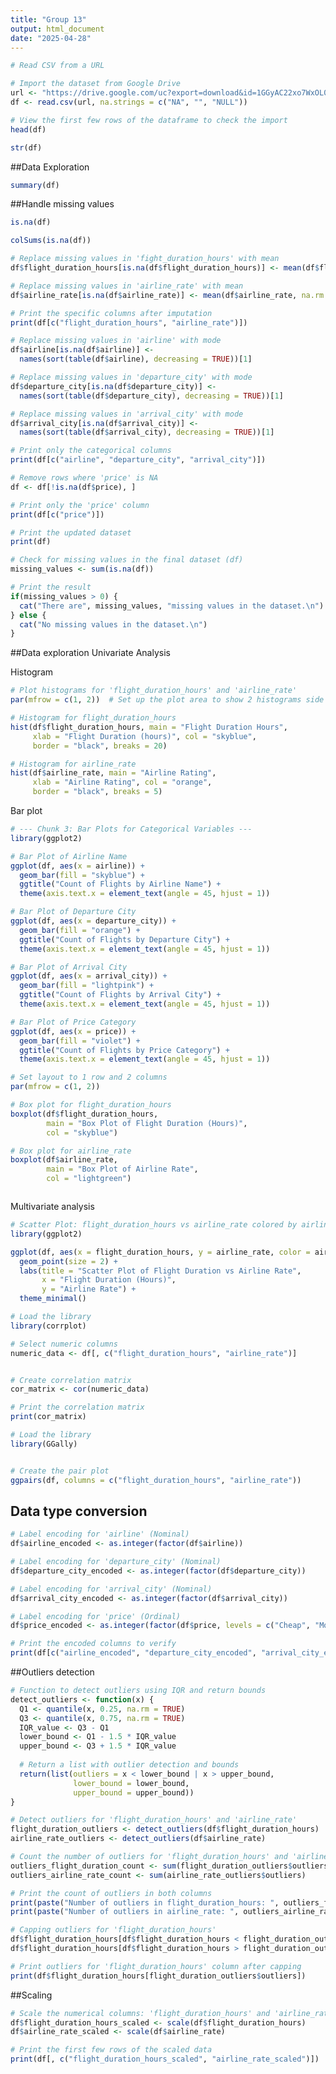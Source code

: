 ---
title: "Group 13"
output: html_document
date: "2025-04-28"
---



```{r}
# Read CSV from a URL

# Import the dataset from Google Drive
url <- "https://drive.google.com/uc?export=download&id=1GGyAC22xo7WxOL05hAPZDfPSE8iucDXv"
df <- read.csv(url, na.strings = c("NA", "", "NULL"))

# View the first few rows of the dataframe to check the import
head(df)
```

```{r}
str(df)
```
##Data Exploration

```{r}
summary(df)
```

##Handle missing values
```{r}
is.na(df)
```


```{r}
colSums(is.na(df))
```
```{r}
# Replace missing values in 'fight_duration_hours' with mean
df$flight_duration_hours[is.na(df$flight_duration_hours)] <- mean(df$flight_duration_hours, na.rm = TRUE)

# Replace missing values in 'airline_rate' with mean
df$airline_rate[is.na(df$airline_rate)] <- mean(df$airline_rate, na.rm = TRUE)

# Print the specific columns after imputation
print(df[c("flight_duration_hours", "airline_rate")])

```
```{r}
# Replace missing values in 'airline' with mode
df$airline[is.na(df$airline)] <- 
  names(sort(table(df$airline), decreasing = TRUE))[1]

# Replace missing values in 'departure_city' with mode
df$departure_city[is.na(df$departure_city)] <- 
  names(sort(table(df$departure_city), decreasing = TRUE))[1]

# Replace missing values in 'arrival_city' with mode
df$arrival_city[is.na(df$arrival_city)] <- 
  names(sort(table(df$arrival_city), decreasing = TRUE))[1]

# Print only the categorical columns
print(df[c("airline", "departure_city", "arrival_city")])
```
```{r}
# Remove rows where 'price' is NA
df <- df[!is.na(df$price), ]

# Print only the 'price' column
print(df[c("price")])

```
```{r}


# Print the updated dataset
print(df)


```
```{r}
# Check for missing values in the final dataset (df)
missing_values <- sum(is.na(df))

# Print the result
if(missing_values > 0) {
  cat("There are", missing_values, "missing values in the dataset.\n")
} else {
  cat("No missing values in the dataset.\n")
}

```
##Data exploration
Univariate Analysis

Histogram

```{r}
# Plot histograms for 'flight_duration_hours' and 'airline_rate'
par(mfrow = c(1, 2))  # Set up the plot area to show 2 histograms side by side

# Histogram for flight_duration_hours
hist(df$flight_duration_hours, main = "Flight Duration Hours", 
     xlab = "Flight Duration (hours)", col = "skyblue", 
     border = "black", breaks = 20)

# Histogram for airline_rate
hist(df$airline_rate, main = "Airline Rating", 
     xlab = "Airline Rating", col = "orange", 
     border = "black", breaks = 5)
```
Bar plot

```{r}
# --- Chunk 3: Bar Plots for Categorical Variables ---
library(ggplot2)

# Bar Plot of Airline Name
ggplot(df, aes(x = airline)) +
  geom_bar(fill = "skyblue") +
  ggtitle("Count of Flights by Airline Name") +
  theme(axis.text.x = element_text(angle = 45, hjust = 1))

# Bar Plot of Departure City
ggplot(df, aes(x = departure_city)) +
  geom_bar(fill = "orange") +
  ggtitle("Count of Flights by Departure City") +
  theme(axis.text.x = element_text(angle = 45, hjust = 1))

# Bar Plot of Arrival City
ggplot(df, aes(x = arrival_city)) +
  geom_bar(fill = "lightpink") +
  ggtitle("Count of Flights by Arrival City") +
  theme(axis.text.x = element_text(angle = 45, hjust = 1))

# Bar Plot of Price Category
ggplot(df, aes(x = price)) +
  geom_bar(fill = "violet") +
  ggtitle("Count of Flights by Price Category") +
  theme(axis.text.x = element_text(angle = 45, hjust = 1))

```

```{r}
# Set layout to 1 row and 2 columns
par(mfrow = c(1, 2))

# Box plot for flight_duration_hours
boxplot(df$flight_duration_hours,
        main = "Box Plot of Flight Duration (Hours)",
        col = "skyblue")

# Box plot for airline_rate
boxplot(df$airline_rate,
        main = "Box Plot of Airline Rate",
        col = "lightgreen")



```
Multivariate analysis

```{r}
# Scatter Plot: flight_duration_hours vs airline_rate colored by airline
library(ggplot2)

ggplot(df, aes(x = flight_duration_hours, y = airline_rate, color = airline)) +
  geom_point(size = 2) +
  labs(title = "Scatter Plot of Flight Duration vs Airline Rate",
       x = "Flight Duration (Hours)",
       y = "Airline Rate") +
  theme_minimal()

```
```{r}
# Load the library
library(corrplot)

# Select numeric columns
numeric_data <- df[, c("flight_duration_hours", "airline_rate")]


# Create correlation matrix
cor_matrix <- cor(numeric_data)

# Print the correlation matrix
print(cor_matrix)


```
```{r}
# Load the library
library(GGally)


# Create the pair plot
ggpairs(df, columns = c("flight_duration_hours", "airline_rate"))


```
## Data type conversion


```{r}
# Label encoding for 'airline' (Nominal)
df$airline_encoded <- as.integer(factor(df$airline))

# Label encoding for 'departure_city' (Nominal)
df$departure_city_encoded <- as.integer(factor(df$departure_city))

# Label encoding for 'arrival_city' (Nominal)
df$arrival_city_encoded <- as.integer(factor(df$arrival_city))

# Label encoding for 'price' (Ordinal)
df$price_encoded <- as.integer(factor(df$price, levels = c("Cheap", "Moderate", "Expensive")))

# Print the encoded columns to verify
print(df[c("airline_encoded", "departure_city_encoded", "arrival_city_encoded", "price_encoded")])


```

##Outliers detection
```{r}
# Function to detect outliers using IQR and return bounds
detect_outliers <- function(x) {
  Q1 <- quantile(x, 0.25, na.rm = TRUE)
  Q3 <- quantile(x, 0.75, na.rm = TRUE)
  IQR_value <- Q3 - Q1
  lower_bound <- Q1 - 1.5 * IQR_value
  upper_bound <- Q3 + 1.5 * IQR_value
  
  # Return a list with outlier detection and bounds
  return(list(outliers = x < lower_bound | x > upper_bound,
              lower_bound = lower_bound,
              upper_bound = upper_bound))
}

# Detect outliers for 'flight_duration_hours' and 'airline_rate'
flight_duration_outliers <- detect_outliers(df$flight_duration_hours)
airline_rate_outliers <- detect_outliers(df$airline_rate)

# Count the number of outliers for 'flight_duration_hours' and 'airline_rate'
outliers_flight_duration_count <- sum(flight_duration_outliers$outliers)
outliers_airline_rate_count <- sum(airline_rate_outliers$outliers)

# Print the count of outliers in both columns
print(paste("Number of outliers in flight_duration_hours: ", outliers_flight_duration_count))
print(paste("Number of outliers in airline_rate: ", outliers_airline_rate_count))


```
```{r}
# Capping outliers for 'flight_duration_hours'
df$flight_duration_hours[df$flight_duration_hours < flight_duration_outliers$lower_bound] <- flight_duration_outliers$lower_bound
df$flight_duration_hours[df$flight_duration_hours > flight_duration_outliers$upper_bound] <- flight_duration_outliers$upper_bound

# Print outliers for 'flight_duration_hours' column after capping
print(df$flight_duration_hours[flight_duration_outliers$outliers])

```
##Scaling
```{r}
# Scale the numerical columns: 'flight_duration_hours' and 'airline_rate'
df$flight_duration_hours_scaled <- scale(df$flight_duration_hours)
df$airline_rate_scaled <- scale(df$airline_rate)

# Print the first few rows of the scaled data
print(df[, c("flight_duration_hours_scaled", "airline_rate_scaled")])


```



